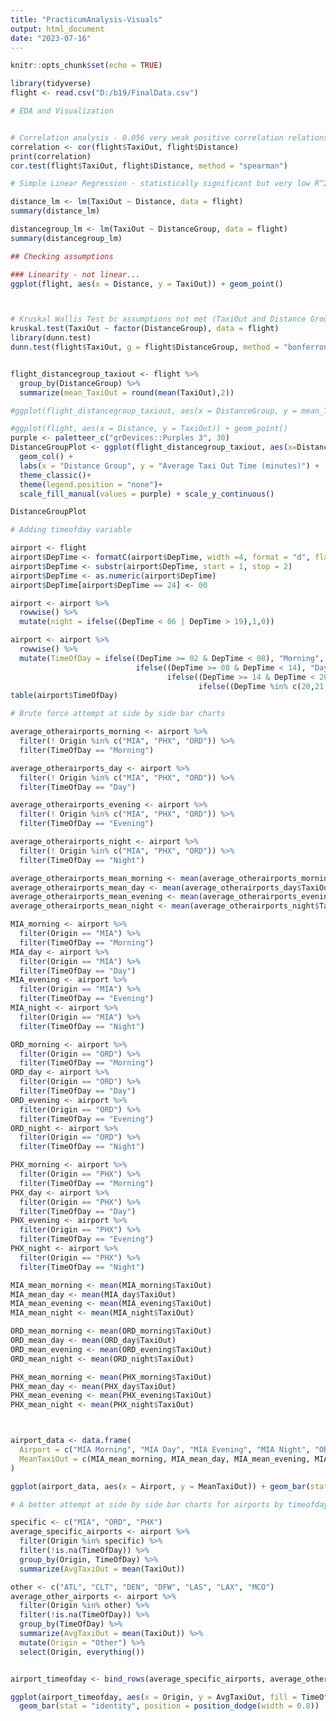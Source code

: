 ---
title: "PracticumAnalysis-Visuals"
output: html_document
date: "2023-07-16"
---

```{r setup, include=FALSE}
knitr::opts_chunk$set(echo = TRUE)
```

```{r Loading in packages and data}

library(tidyverse)
flight <- read.csv("D:/b19/FinalData.csv")

```

```{r TaxiOut ~ Distance}

# EDA and Visualization


# Correlation analysis - 0.056 very weak positive correlation relationship
correlation <- cor(flight$TaxiOut, flight$Distance)
print(correlation)
cor.test(flight$TaxiOut, flight$Distance, method = "spearman")

# Simple Linear Regression - statistically significant but very low R^2 (0.003)

distance_lm <- lm(TaxiOut ~ Distance, data = flight)
summary(distance_lm)

distancegroup_lm <- lm(TaxiOut ~ DistanceGroup, data = flight)
summary(distancegroup_lm)

## Checking assumptions 

### Linearity - not linear...
ggplot(flight, aes(x = Distance, y = TaxiOut)) + geom_point()



# Kruskal Wallis Test bc assumptions not met (TaxiOut and Distance Group)
kruskal.test(TaxiOut ~ factor(DistanceGroup), data = flight)
library(dunn.test)
dunn.test(flight$TaxiOut, g = flight$DistanceGroup, method = "bonferroni")



```

```{r Plots for Slides}

flight_distancegroup_taxiout <- flight %>%
  group_by(DistanceGroup) %>%
  summarize(mean_TaxiOut = round(mean(TaxiOut),2))

#ggplot(flight_distancegroup_taxiout, aes(x = DistanceGroup, y = mean_TaxiOut)) + geom_col()

#ggplot(flight, aes(x = Distance, y = TaxiOut)) + geom_point()
purple <- paletteer_c("grDevices::Purples 3", 30)
DistanceGroupPlot <- ggplot(flight_distancegroup_taxiout, aes(x=DistanceGroup, y=mean_TaxiOut, fill = factor(DistanceGroup), paletteer_c("grDevices::Purples 3", 30))) +
  geom_col() +
  labs(x = "Distance Group", y = "Average Taxi Out Time (minutes)") +
  theme_classic()+
  theme(legend.position = "none")+
  scale_fill_manual(values = purple) + scale_y_continuous() 

DistanceGroupPlot

```



```{r Comparison Bar Charts for Airports}

# Adding timeofday variable

airport <- flight
airport$DepTime <- formatC(airport$DepTime, width =4, format = "d", flag = "0")
airport$DepTime <- substr(airport$DepTime, start = 1, stop = 2)
airport$DepTime <- as.numeric(airport$DepTime)
airport$DepTime[airport$DepTime == 24] <- 00

airport <- airport %>% 
  rowwise() %>%
  mutate(night = ifelse((DepTime < 06 | DepTime > 19),1,0))

airport <- airport %>%
  rowwise() %>%
  mutate(TimeOfDay = ifelse((DepTime >= 02 & DepTime < 08), "Morning", 
                            ifelse((DepTime >= 08 & DepTime < 14), "Day", 
                                   ifelse((DepTime >= 14 & DepTime < 20), "Evening", 
                                          ifelse((DepTime %in% c(20,21,22,23,24,01)), "Night", NA)))))
table(airport$TimeOfDay)

# Brute force attempt at side by side bar charts

average_otherairports_morning <- airport %>%
  filter(! Origin %in% c("MIA", "PHX", "ORD")) %>%
  filter(TimeOfDay == "Morning")

average_otherairports_day <- airport %>%
  filter(! Origin %in% c("MIA", "PHX", "ORD")) %>%
  filter(TimeOfDay == "Day")

average_otherairports_evening <- airport %>%
  filter(! Origin %in% c("MIA", "PHX", "ORD")) %>%
  filter(TimeOfDay == "Evening")

average_otherairports_night <- airport %>%
  filter(! Origin %in% c("MIA", "PHX", "ORD")) %>%
  filter(TimeOfDay == "Night")

average_otherairports_mean_morning <- mean(average_otherairports_morning$TaxiOut)
average_otherairports_mean_day <- mean(average_otherairports_day$TaxiOut)
average_otherairports_mean_evening <- mean(average_otherairports_evening$TaxiOut)
average_otherairports_mean_night <- mean(average_otherairports_night$TaxiOut)

MIA_morning <- airport %>%
  filter(Origin == "MIA") %>%
  filter(TimeOfDay == "Morning")
MIA_day <- airport %>%
  filter(Origin == "MIA") %>%
  filter(TimeOfDay == "Day")
MIA_evening <- airport %>%
  filter(Origin == "MIA") %>%
  filter(TimeOfDay == "Evening")
MIA_night <- airport %>%
  filter(Origin == "MIA") %>%
  filter(TimeOfDay == "Night")

ORD_morning <- airport %>%
  filter(Origin == "ORD") %>%
  filter(TimeOfDay == "Morning")
ORD_day <- airport %>%
  filter(Origin == "ORD") %>%
  filter(TimeOfDay == "Day")
ORD_evening <- airport %>%
  filter(Origin == "ORD") %>%
  filter(TimeOfDay == "Evening")
ORD_night <- airport %>%
  filter(Origin == "ORD") %>%
  filter(TimeOfDay == "Night")

PHX_morning <- airport %>%
  filter(Origin == "PHX") %>%
  filter(TimeOfDay == "Morning")
PHX_day <- airport %>%
  filter(Origin == "PHX") %>%
  filter(TimeOfDay == "Day")
PHX_evening <- airport %>%
  filter(Origin == "PHX") %>%
  filter(TimeOfDay == "Evening")
PHX_night <- airport %>%
  filter(Origin == "PHX") %>%
  filter(TimeOfDay == "Night")

MIA_mean_morning <- mean(MIA_morning$TaxiOut)
MIA_mean_day <- mean(MIA_day$TaxiOut)
MIA_mean_evening <- mean(MIA_evening$TaxiOut)
MIA_mean_night <- mean(MIA_night$TaxiOut)

ORD_mean_morning <- mean(ORD_morning$TaxiOut)
ORD_mean_day <- mean(ORD_day$TaxiOut)
ORD_mean_evening <- mean(ORD_evening$TaxiOut)
ORD_mean_night <- mean(ORD_night$TaxiOut)

PHX_mean_morning <- mean(PHX_morning$TaxiOut)
PHX_mean_day <- mean(PHX_day$TaxiOut)
PHX_mean_evening <- mean(PHX_evening$TaxiOut)
PHX_mean_night <- mean(PHX_night$TaxiOut)



airport_data <- data.frame(
  Airport = c("MIA Morning", "MIA Day", "MIA Evening", "MIA Night", "ORD Morning", "ORD Day", "ORD Evening", "ORD Night", "PHX Morning", "PHX Day", "PHX Evening", "PHX Night", "Other Morning", "Other Day", "Other Evening", "Other Night"),
  MeanTaxiOut = c(MIA_mean_morning, MIA_mean_day, MIA_mean_evening, MIA_mean_night, ORD_mean_morning, ORD_mean_day, ORD_mean_evening, ORD_mean_night,PHX_mean_morning, PHX_mean_day, PHX_mean_evening, PHX_mean_night,average_otherairports_mean_morning, average_otherairports_mean_day, average_otherairports_mean_evening, average_otherairports_mean_night)
)

ggplot(airport_data, aes(x = Airport, y = MeanTaxiOut)) + geom_bar(stat = "identity")

# A better attempt at side by side bar charts for airports by timeofday

specific <- c("MIA", "ORD", "PHX")
average_specific_airports <- airport %>%
  filter(Origin %in% specific) %>%
  filter(!is.na(TimeOfDay)) %>%
  group_by(Origin, TimeOfDay) %>%
  summarize(AvgTaxiOut = mean(TaxiOut))

other <- c("ATL", "CLT", "DEN", "DFW", "LAS", "LAX", "MCO")
average_other_airports <- airport %>%
  filter(Origin %in% other) %>%
  filter(!is.na(TimeOfDay)) %>%
  group_by(TimeOfDay) %>%
  summarize(AvgTaxiOut = mean(TaxiOut)) %>%
  mutate(Origin = "Other") %>%
  select(Origin, everything())


airport_timeofday <- bind_rows(average_specific_airports, average_other_airports)

ggplot(airport_timeofday, aes(x = Origin, y = AvgTaxiOut, fill = TimeOfDay)) +
  geom_bar(stat = "identity", position = position_dodge(width = 0.8)) 
```

